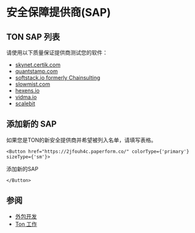 
# 安全保障提供商(SAP)

## TON SAP 列表

请使用以下质量保证提供商测试您的软件：

- [skynet.certik.com](https://skynet.certik.com/)
- [quantstamp.com](https://quantstamp.com/)
- [softstack.io formerly Chainsulting](https://softstack.io/)
- [slowmist.com](https://slowmist.com/)
- [hexens.io](https://hexens.io/)
- [vidma.io](https://vidma.io/)
- [scalebit](https://www.scalebit.xyz/)

## 添加新的 SAP

如果您是TON的新安全提供商并希望被列入名单，请填写表格。

```mdx-code-block
<Button href="https://2jfouh4c.paperform.co/" colorType={'primary'} sizeType={'sm'}>
```

添加新的SAP

```mdx-code-block
</Button>
```

## 参阅

- [外包开发](/develop/companies/outsource)
- [Ton 工作](https://jobs.ton.org/jobs)
